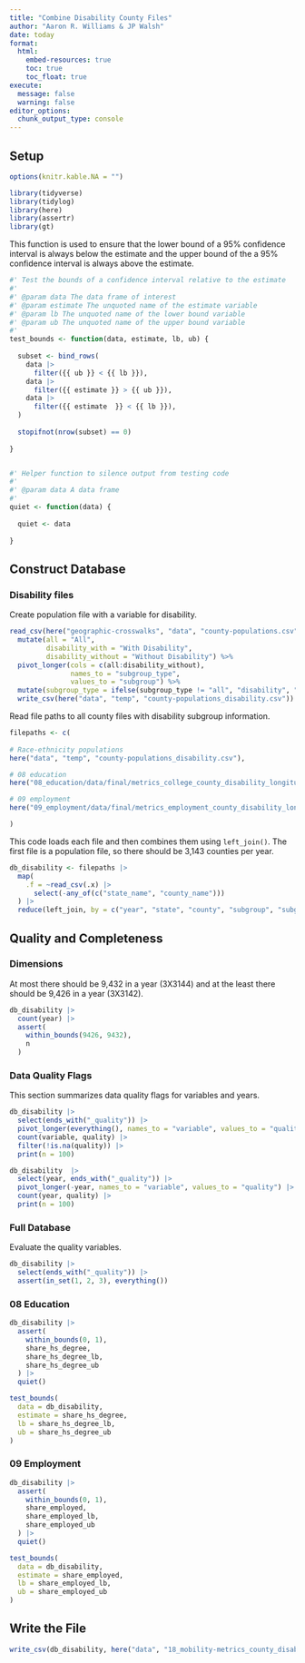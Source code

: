 ```yaml
---
title: "Combine Disability County Files"
author: "Aaron R. Williams & JP Walsh"
date: today
format:
  html:
    embed-resources: true
    toc: true
    toc_float: true
execute:
  message: false
  warning: false
editor_options: 
  chunk_output_type: console
---
```


## Setup

```r
options(knitr.kable.NA = "")

```

```r
library(tidyverse)
library(tidylog)
library(here)
library(assertr)
library(gt)

```

This function is used to ensure that the lower bound of a 95% confidence interval is always below the estimate and the upper bound of the a 95% confidence interval is always above the estimate. 

```r
#' Test the bounds of a confidence interval relative to the estimate
#'
#' @param data The data frame of interest
#' @param estimate The unquoted name of the estimate variable
#' @param lb The unquoted name of the lower bound variable
#' @param ub The unquoted name of the upper bound variable
#'
test_bounds <- function(data, estimate, lb, ub) {
  
  subset <- bind_rows(
    data |>
      filter({{ ub }} < {{ lb }}),
    data |>
      filter({{ estimate }} > {{ ub }}),
    data |>
      filter({{ estimate  }} < {{ lb }}),
  )
  
  stopifnot(nrow(subset) == 0)
  
}


#' Helper function to silence output from testing code
#'
#' @param data A data frame
#'
quiet <- function(data) {
  
  quiet <- data
  
}

```

## Construct Database

### Disability files

Create population file with a variable for disability. 

```r

read_csv(here("geographic-crosswalks", "data", "county-populations.csv")) %>% 
  mutate(all = "All", 
         disability_with = "With Disability", 
         disability_without = "Without Disability") %>% 
  pivot_longer(cols = c(all:disability_without),
               names_to = "subgroup_type",
               values_to = "subgroup") %>% 
  mutate(subgroup_type = ifelse(subgroup_type != "all", "disability", "all")) %>% 
  write_csv(here("data", "temp", "county-populations_disability.csv"))

```

Read file paths to all county files with disability subgroup information. 

```r

filepaths <- c(
  
# Race-ethnicity populations
here("data", "temp", "county-populations_disability.csv"),

# 08 education
here("08_education/data/final/metrics_college_county_disability_longitudinal.csv"),

# 09 employment
here("09_employment/data/final/metrics_employment_county_disability_longitudinal.csv")

)

```

This code loads each file and then combines them using `left_join()`. The first file is a population file, so there should be 3,143 counties per year. 

```r

db_disability <- filepaths |>
  map(
    .f = ~read_csv(.x) |> 
      select(-any_of(c("state_name", "county_name")))
  ) |>
  reduce(left_join, by = c("year", "state", "county", "subgroup", "subgroup_type"))

```

## Quality and Completeness

### Dimensions

At most there should be 9,432 in a year (3X3144) and at the least there should be 9,426 in a year (3X3142).

```r

db_disability |> 
  count(year) |>
  assert(
    within_bounds(9426, 9432), 
    n
  )
```

### Data Quality Flags

This section summarizes data quality flags for variables and years.

```r
db_disability |>
  select(ends_with("_quality")) |>
  pivot_longer(everything(), names_to = "variable", values_to = "quality") |>
  count(variable, quality) |>
  filter(!is.na(quality)) |>
  print(n = 100)

db_disability  |>
  select(year, ends_with("_quality")) |>
  pivot_longer(-year, names_to = "variable", values_to = "quality") |>
  count(year, quality) |>
  print(n = 100)

```

### Full Database

Evaluate the quality variables. 

```r
db_disability |>
  select(ends_with("_quality")) |>
  assert(in_set(1, 2, 3), everything())

```


### 08 Education

```r
db_disability |>
  assert(
    within_bounds(0, 1),
    share_hs_degree,
    share_hs_degree_lb,
    share_hs_degree_ub
  ) |>
  quiet()

test_bounds(
  data = db_disability, 
  estimate = share_hs_degree, 
  lb = share_hs_degree_lb, 
  ub = share_hs_degree_ub
)
```

### 09 Employment

```r
db_disability |>
  assert(
    within_bounds(0, 1),
    share_employed,
    share_employed_lb,
    share_employed_ub
  ) |>
  quiet()

test_bounds(
  data = db_disability, 
  estimate = share_employed, 
  lb = share_employed_lb, 
  ub = share_employed_ub
)

```

## Write the File

```r

write_csv(db_disability, here("data", "18_mobility-metrics_county_disability_longitudinal.csv"))
```
